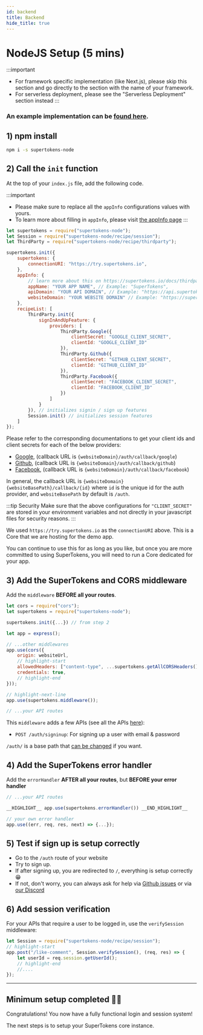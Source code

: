 ```yaml
---
id: backend
title: Backend
hide_title: true
---
```



# NodeJS Setup (5 mins)

:::important
- For framework specific implementation (like Next.js), please skip this section and go directly to the section with the name of your framework. 
- For serverless deployment, please see the "Serverless Deployment" section instead
:::

### An example implementation can be [found here](https://github.com/supertokens/supertokens-demo-react/blob/thirdparty/api-server.js).

## 1️) npm install

<BackendSDKTabs>
<TabItem value="nodejs">

```bash
npm i -s supertokens-node
```

</TabItem>
</BackendSDKTabs>

## 2️) Call the `init` function

At the top of your `index.js` file, add the following code.

:::important
- Please make sure to replace all the `appInfo` configurations values with yours.
- To learn more about filling in `appInfo`, please visit [the appInfo page](../appinfo)
:::

<BackendSDKTabs>
<TabItem value="nodejs">

```jsx
let supertokens = require("supertokens-node");
let Session = require("supertokens-node/recipe/session");
let ThirdParty = require("supertokens-node/recipe/thirdparty");

supertokens.init({
    supertokens: {
        connectionURI: "https://try.supertokens.io",
    },
    appInfo: {
        // learn more about this on https://supertokens.io/docs/thirdparty/appinfo
        appName: "YOUR APP NAME", // Example: "SuperTokens",
        apiDomain: "YOUR API DOMAIN", // Example: "https://api.supertokens.io",
        websiteDomain: "YOUR WEBSITE DOMAIN" // Example: "https://supertokens.io"
    },
    recipeList: [
        ThirdParty.init({
            signInAndUpFeature: {
                providers: [
                    ThirdParty.Google({
                        clientSecret: "GOOGLE_CLIENT_SECRET",
                        clientId: "GOOGLE_CLIENT_ID"
                    }),
                    ThirdParty.Github({
                        clientSecret: "GITHUB_CLIENT_SECRET",
                        clientId: "GITHUB_CLIENT_ID"
                    }),
                    ThirdParty.Facebook({
                        clientSecret: "FACEBOOK_CLIENT_SECRET",
                        clientId: "FACEBOOK_CLIENT_ID"
                    })
                ]
            }
        }), // initializes signin / sign up features 
        Session.init() // initializes session features
    ]
});
```

</TabItem>
</BackendSDKTabs>

Please refer to the corresponding documentations to get your client ids and client secrets for each of the below providers:
- [Google](https://developers.google.com/identity/sign-in/web/sign-in#create_authorization_credentials), (callback URL is `{websiteDomain}/auth/callback/google`)
- [Github](https://docs.github.com/en/developers/apps/creating-an-oauth-app), (callback URL is `{websiteDomain}/auth/callback/github`)
- [Facebook](https://developers.facebook.com/docs/development/create-an-app), (callback URL is `{websiteDomain}/auth/callback/facebook`)

In general, the callback URL is `{websiteDomain}{websiteBasePath}/callback/{id}` where `id` is the unique id for the auth provider, and `websiteBasePath` by default is `/auth`.

:::tip Security
Make sure that the above configurations for `"CLIENT_SECRET"` are stored in your environment variables and not directly in your javascript files for security reasons.
:::

We used `https://try.supertokens.io` as the `connectionURI` above. This is a Core that we are hosting for the demo app. 

You can continue to use this for as long as you like, but once you are more committed to using SuperTokens, you will need to run a Core dedicated for your app.

## 3️) Add the SuperTokens and CORS middleware
<BackendSDKTabs>
<TabItem value="nodejs">

Add the `middleware` **BEFORE all your routes**.

```js
let cors = require("cors");
let supertokens = require("supertokens-node");

supertokens.init({...}) // from step 2

let app = express();

// ...other middlewares
app.use(cors({
    origin: websiteUrl,
    // highlight-start
    allowedHeaders: ["content-type", ...supertokens.getAllCORSHeaders()],
    credentials: true,
    // highlight-end 
}));

// highlight-next-line
app.use(supertokens.middleware()); 

// ...your API routes
```
</TabItem>
</BackendSDKTabs>

This `middleware` adds a few APIs (see all the APIs [here](https://app.swaggerhub.com/apis/supertokens/FDI)):
- `POST /auth/signinup`: For signing up a user with email & password

`/auth/` is a base path that [can be changed](../common-customizations/changing-base-path/api-base-path) if you want. 

## 4️) Add the SuperTokens error handler
Add the `errorHandler` **AFTER all your routes**, but **BEFORE your error handler**

<BackendSDKTabs>
<TabItem value="nodejs">

```js
// ...your API routes

__HIGHLIGHT__ app.use(supertokens.errorHandler()) __END_HIGHLIGHT__

// your own error handler
app.use((err, req, res, next) => {...});

```
</TabItem>
</BackendSDKTabs>

## 5️) Test if sign up is setup correctly
- Go to the `/auth` route of your website
- Try to sign up.
- If after signing up, you are redirected to `/`, everything is setup correctly 😁
- If not, don't worry, you can always ask for help via [Github issues](https://github.com/supertokens/supertokens-core/issues) or via [our Discord](https://supertokens.io/discord)

## 6️) Add session verification
For your APIs that require a user to be logged in, use the `verifySession` middleware:

<BackendSDKTabs>
<TabItem value="nodejs">

```js
let Session = require("supertokens-node/recipe/session");
// highlight-start
app.post("/like-comment", Session.verifySession(), (req, res) => {
    let userId = req.session.getUserId();
    // highlight-end 
    //....
});
```
</TabItem>
</BackendSDKTabs>

---------------

## Minimum setup completed 🎉🥳
Congratulations! You now have a fully functional login and session system!

The next steps is to setup your SuperTokens core instance.